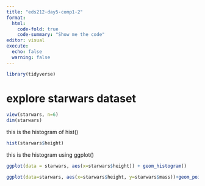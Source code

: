 ```yaml
---
title: "eds212-day5-comp1-2"
format:
  html:
    code-fold: true
    code-summary: "Show me the code"
editor: visual
execute: 
  echo: false 
  warning: false 
---
```


```r
library(tidyverse)

```

# explore starwars dataset

```r
view(starwars, n=6)
dim(starwars)

```

this is the histogram of hist()

```r
hist(starwars$height)
```

this is the histogram using ggplot()

```r
ggplot(data = starwars, aes(x=starwars$height)) + geom_histogram()
```

```r

ggplot(data=starwars, aes(x=starwars$height, y=starwars$mass))+geom_point()
```
